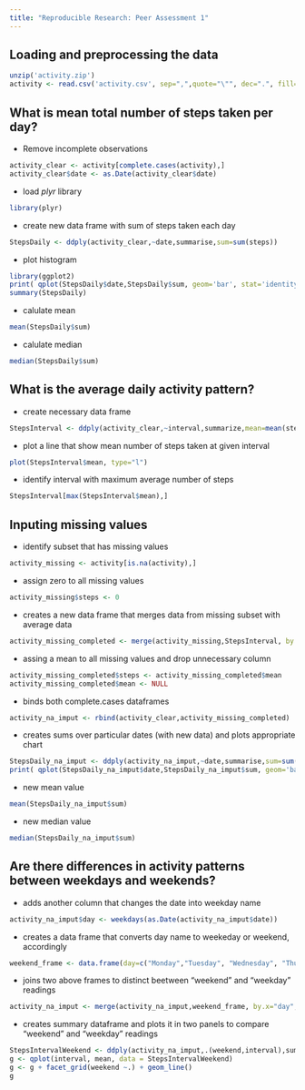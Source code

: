 ```yaml
---
title: "Reproducible Research: Peer Assessment 1"
---
```



## Loading and preprocessing the data 
```r
unzip('activity.zip')
activity <- read.csv('activity.csv', sep=",",quote="\"", dec=".", fill=TRUE)
````

## What is mean total number of steps taken per day?
- Remove incomplete observations
```r
activity_clear <- activity[complete.cases(activity),]
activity_clear$date <- as.Date(activity_clear$date) 
```
- load *plyr* library
```r
library(plyr)
```
- create new data frame with sum of steps taken each day
```r
StepsDaily <- ddply(activity_clear,~date,summarise,sum=sum(steps))
```
- plot histogram
```r
library(ggplot2)
print( qplot(StepsDaily$date,StepsDaily$sum, geom='bar', stat='identity') )
summary(StepsDaily)
```

- calulate mean
```r
mean(StepsDaily$sum)
```
- calulate median
```r
median(StepsDaily$sum)
```
## What is the average daily activity pattern?
- create necessary data frame
```r
StepsInterval <- ddply(activity_clear,~interval,summarize,mean=mean(steps))
```
- plot a line that show mean number of steps taken at given interval
```r
plot(StepsInterval$mean, type="l")
```
- identify interval with maximum average number of steps
```r
StepsInterval[max(StepsInterval$mean),]
```
## Inputing missing values
- identify subset that has missing values
```r
activity_missing <- activity[is.na(activity),]
```
- assign zero to all missing values
```r
activity_missing$steps <- 0
```
- creates a new data frame that merges data from missing subset with average data
```r
activity_missing_completed <- merge(activity_missing,StepsInterval, by.x = "interval", by.y = "interval")
```
- assing a mean to all missing values and drop unnecessary column
```r
activity_missing_completed$steps <- activity_missing_completed$mean
activity_missing_completed$mean <- NULL
```
- binds both complete.cases dataframes 
```r
activity_na_imput <- rbind(activity_clear,activity_missing_completed)
```
- creates sums over particular dates (with new data) and plots appropriate chart
```r
StepsDaily_na_imput <- ddply(activity_na_imput,~date,summarise,sum=sum(steps))
print( qplot(StepsDaily_na_imput$date,StepsDaily_na_imput$sum, geom='bar', stat='identity') )
```
- new mean value
```r
mean(StepsDaily_na_imput$sum)
```
- new median value
```r
median(StepsDaily_na_imput$sum)
```
## Are there differences in activity patterns between weekdays and weekends?
- adds another column that changes the date into weekday name
```r
activity_na_imput$day <- weekdays(as.Date(activity_na_imput$date))
```
- creates a data frame that converts day name to weekeday or weekend, accordingly
```r
weekend_frame <- data.frame(day=c("Monday","Tuesday", "Wednesday", "Thursday","Friday","Saturday","Sunday"),weekend=c("weekday","weekday","weekday","weekday","weekday","weekend","weekend"))
```
- joins two above frames to distinct beetween "weekend" and "weekday" readings
```r
activity_na_imput <- merge(activity_na_imput,weekend_frame, by.x="day",by.y="day")
```
- creates summary dataframe and plots it in two panels to compare "weekend" and "weekday" readings
```r
StepsIntervalWeekend <- ddply(activity_na_imput,.(weekend,interval),summarise,mean=mean(steps))
g <- qplot(interval, mean, data = StepsIntervalWeekend)
g <- g + facet_grid(weekend ~.) + geom_line()
g
```

